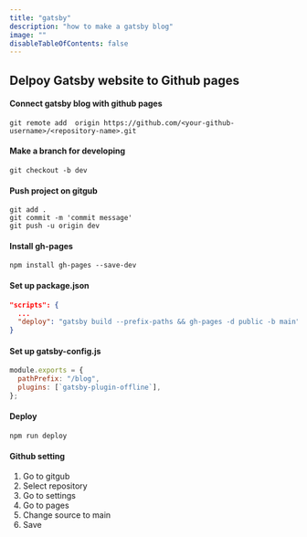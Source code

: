 ```yaml
---
title: "gatsby"
description: "how to make a gatsby blog"
image: ""
disableTableOfContents: false
---
```


## Delpoy Gatsby website to Github pages

#### Connect gatsby blog with github pages

```
git remote add  origin https://github.com/<your-github-username>/<repository-name>.git
```

#### Make a branch for developing

```
git checkout -b dev
```

#### Push project on gitgub

```
git add .
git commit -m 'commit message'
git push -u origin dev
```

#### Install gh-pages

```
npm install gh-pages --save-dev
```

#### Set up package.json

```json title="package.json"
"scripts": {
  ...
  "deploy": "gatsby build --prefix-paths && gh-pages -d public -b main"
}
```

#### Set up gatsby-config.js

```js title="gatsby-config.js"
module.exports = {
  pathPrefix: "/blog",
  plugins: [`gatsby-plugin-offline`],
};
```

#### Deploy

```
npm run deploy
```

#### Github setting

1. Go to gitgub
1. Select repository
1. Go to settings
1. Go to pages
1. Change source to main
1. Save
